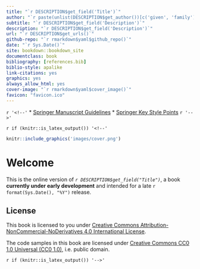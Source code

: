 ```yaml
--- 
title: "`r DESCRIPTION$get_field('Title')`"
author: "`r paste(unlist(DESCRIPTION$get_author())[c('given', 'family')], collapse = ' ')`"
subtitle: "`r DESCRIPTION$get_field('Description')`"
description: "`r DESCRIPTION$get_field('Description')`"
url: "`r DESCRIPTION$get_urls()`"
github-repo: "`r rmarkdown$yaml$github_repo()`"
date: "`r Sys.Date()`"
site: bookdown::bookdown_site
documentclass: book
bibliography: [references.bib]
biblio-style: apalike
link-citations: yes
graphics: yes
always_allow_html: yes
cover-image: "`r rmarkdown$yaml$cover_image()`"
favicon: "favicon.ico"
---
```


`r '<!--'` 
* [Springer Manuscript Guidelines](https://www.springer.com/cda/content/document/cda_downloaddocument/9010+Manuscript+Style+Guidelines.pdf?SGWID=0-0-45-1594878-p180441155)
* [Springer Key Style Points](https://www.springer.com/cda/content/document/cda_downloaddocument/Manuscript+Key+Style+Points?SGWID=0-0-45-1410203-p175157688) 
`r '-->'`

`r if (knitr::is_latex_output()) '<!--'` 

```r
knitr::include_graphics('images/cover.png')
```

# Welcome {-}

This is the online version of _`r DESCRIPTION$get_field("Title")`_, a book
**currently under early development** and intended for a late
`r format(Sys.Date(), "%Y")` release.

## License {-}

This book is licensed to you under [Creative Commons
Attribution-NonCommercial-NoDerivatives 4.0 International
License](http://creativecommons.org/licenses/by-nc-nd/4.0/).

The code samples in this book are licensed under [Creative Commons CC0 1.0
Universal (CC0 1.0)](https://creativecommons.org/publicdomain/zero/1.0/), i.e.
public domain.

`r if (knitr::is_latex_output()) '-->'`

